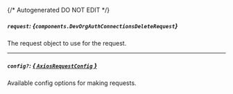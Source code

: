 {/* Autogenerated DO NOT EDIT  */}

##### `request`: *{`components.DevOrgAuthConnectionsDeleteRequest`}*
The request object to use for the request.
<Collapsible openLabel={Labels.showProperties} closeLabel={Labels.hideProperties}>
    <DevOrgAuthConnectionsDeleteRequest/>
</Collapsible>

---
##### `config?`: [*{ `AxiosRequestConfig` }*](https://axios-http.com/docs/req_config)
Available config options for making requests.


